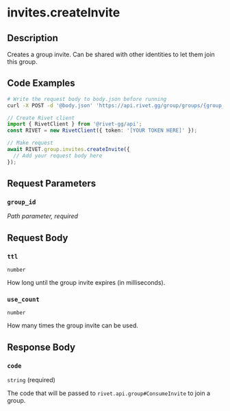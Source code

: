 
# invites.createInvite

## Description

Creates a group invite. Can be shared with other identities to let them join this group.

## Code Examples

<CodeGroup title='Request' tag='POST' label='https://api.rivet.gg/group/groups/{group_id}/invites'>

```bash {{ "title": "cURL" }}
# Write the request body to body.json before running
curl -X POST -d '@body.json' 'https://api.rivet.gg/group/groups/{group_id}/invites'
```

```ts
// Create Rivet client
import { RivetClient } from '@rivet-gg/api';
const RIVET = new RivetClient({ token: '[YOUR TOKEN HERE]' });

// Make request
await RIVET.group.invites.createInvite({
  // Add your request body here
});
```

</CodeGroup>

## Request Parameters

### `group_id`

_Path parameter, required_

## Request Body

### `ttl`

`number`

How long until the group invite expires (in milliseconds).

### `use_count`

`number`

How many times the group invite can be used.

## Response Body

### `code`

`string` (required)

The code that will be passed to `rivet.api.group#ConsumeInvite` to join a group.
